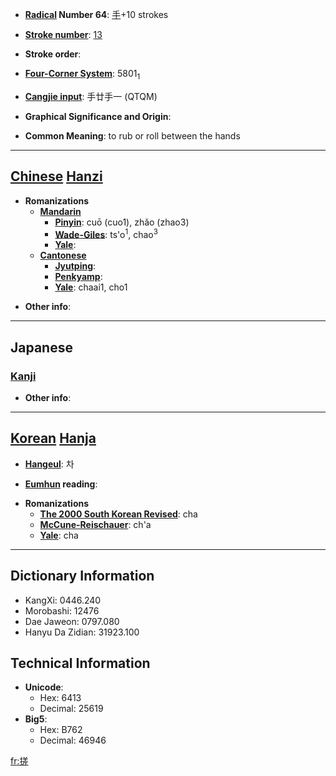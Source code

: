* '''[[Wiktionary:Chinese radical index| Radical]] Number 64''': [[Wiktionary:Chinese radical index 手|手]]+10 strokes

* '''[[Wiktionary:Chinese total strokes index|Stroke number]]''': [[Wiktionary:Chinese total strokes index 13|13]]

* '''Stroke order''': 

* '''[[Wiktionary:Chinese four corner index|Four-Corner System]]''': 5801<sub>1</sub>

* '''[[Wiktionary:Chinese Cangjie index|Cangjie input]]''': 手廿手一 (QTQM)

* '''Graphical Significance and Origin''': 

* '''Common Meaning''': to rub or roll between the hands

----

== [[Chinese]] [[Hanzi]] ==

* '''Romanizations'''
** '''[[Mandarin]]'''
*** '''[[Pinyin]]''': cuō (cuo1), zhǎo (zhao3)
*** '''[[Wade-Giles]]''': ts'o<sup>1</sup>, chao<sup>3</sup>
*** '''[[Yale]]''': 
** '''[[Cantonese]]'''
*** '''[[Jyutping]]''':
*** '''[[Penkyamp]]''': 
*** '''[[Yale]]''': chaai1, cho1

* '''Other info''': 

----

==Japanese==
===[[Kanji]]===
{{kanji|on readings=[[さ]] (sa), [[さい]] (sai)|kun readings=[[よる]] (yoru)}}

* '''Other info''':  

----

== [[Korean]] [[Hanja]] ==

* '''[[Hangeul]]''': 차

* '''[[Eumhun]] reading''': 

* '''Romanizations'''
** '''[[The 2000 South Korean Revised Romanization|The 2000 South Korean Revised]]''': cha
** '''[[McCune-Reischauer]]''': ch'a
** '''[[Yale]]''': cha

----

== Dictionary Information ==

* KangXi: 0446.240
* Morobashi: 12476
* Dae Jaweon: 0797.080
* Hanyu Da Zidian: 31923.100

== Technical Information ==

* '''Unicode''':
** Hex: 6413
** Decimal: 25619
* '''Big5''':
** Hex: B762
** Decimal: 46946

[[fr:搓]]